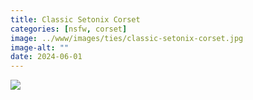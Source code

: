 ```yaml
---
title: Classic Setonix Corset
categories: [nsfw, corset]
image: ../www/images/ties/classic-setonix-corset.jpg
image-alt: ""
date: 2024-06-01
---
```


![](../www/images/ties/classic-setonix-corset.jpg)

